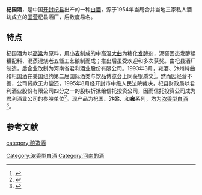'''杞国酒'''，是中国[[开封|开封]][[杞县|杞县]]出产的一种[[中国烧酒|白酒]]，源于1954年当局合并当地三家私人酒坊成立的[[国营|国营]]杞县酒厂，后数度易名。

== 特点 ==
杞国酒为以[[高粱|高粱]]为原料，用[[小麦|小麦]]制成的中高温[[大曲|大曲]]为糖化[[发酵|发酵]]剂，泥窖固态发酵续糟配料、混蒸混烧老五甑工艺酿制而成；推出后虽受欢迎和多次获奖。由杞县酒厂制造，后企业改制为河南省君利酒业股份有限公司。1993年3月，雍酒、汴州特曲和杞国酒在美国纽约第二届国际酒类与饮品博览会上同获银质奖<ref>{{Cite book|title=企业振兴之路|last=张克久等主编|first=|publisher=郑州：河南人民出版社|year=1996.03|isbn=7-215-03705-3|location=|pages=246}}</ref>。然而因经营不善，公司贷款无力偿还，1995年8月经开封市中级人民法院裁决，杞县财政局以君利酒业股份有限公司四分之一的股权折抵给信托投资公司，因而信托投资公司成为君利酒业公司的参股单位<ref>{{Cite book|title=开封市志 第3册|last=赵道山，郭书学主编；开封市地方志编纂委员会编|first=|publisher=北京：北京燕山出版社|year=1999.10|isbn=7-5402-1046-X|location=|pages=447}}</ref>。现产品为杞国、'''汴梁'''、和'''雍'''系列，均为[[浓香型白酒|浓香型白酒]]<ref>{{Cite book|title=开封博览 2009版|last=开封市人民政府办公室，开封市发展和改革委员会编；吉炳伟主编；马璞，田广山副主编|first=|publisher=开封市人民政府办公室；开封市发展和改革委员会|year=2009|isbn=|location=|pages=202}}</ref>。

==参考文献==
{{reflist}}
{{饮料小作品}}
{{中華酒文化}}

[[category:酿造酒|category:酿造酒]]
[[Category:浓香型白酒|Category:浓香型白酒]]
[[Category:河南的酒|Category:河南的酒]]